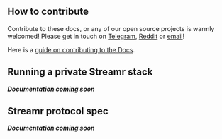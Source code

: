 


<section id="how-to-contribute">

## How to contribute

Contribute to these docs, or any of our open source projects is warmly welcomed!
Please get in touch on [Telegram](https://t.me/streamrdata), [Reddit](https://www.reddit.com/r/streamr/) or [email](mailto:contact@streamr.com)!

Here is a <a href="https://github.com/streamr-dev/streamr-platform/blob/master/app/src/docs/docsEditingGuide.md">guide on contributing to the Docs</a>.

</section>

<section id="running-private-streamr-stack">

## Running a private Streamr stack
***Documentation coming soon***

</section>

<section id="streamr-protocol-spec">

## Streamr protocol spec
***Documentation coming soon***

</section>
